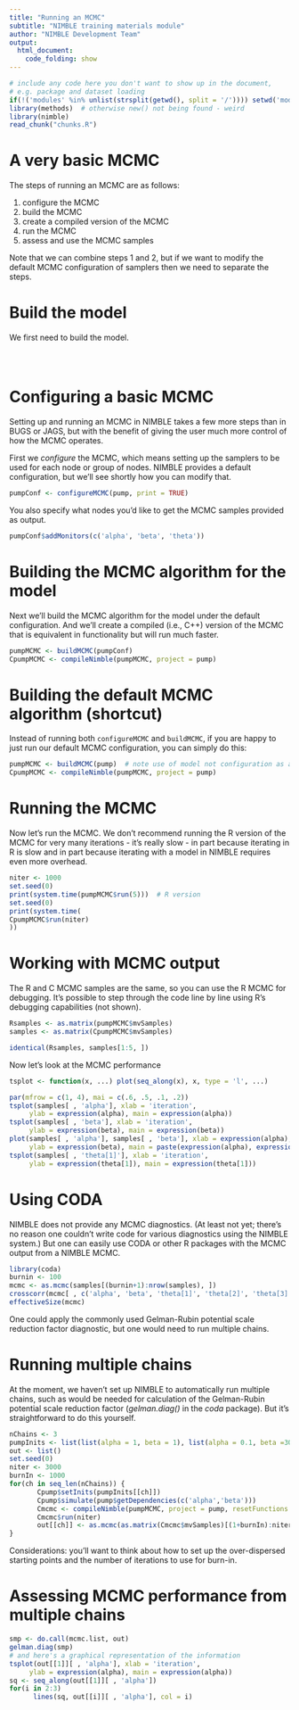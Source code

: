 ```yaml
---
title: "Running an MCMC"
subtitle: "NIMBLE training materials module"
author: "NIMBLE Development Team"
output:
  html_document:
    code_folding: show
---
```


```r
# include any code here you don't want to show up in the document,
# e.g. package and dataset loading
if(!('modules' %in% unlist(strsplit(getwd(), split = '/')))) setwd('modules')
library(methods)  # otherwise new() not being found - weird
library(nimble)
read_chunk("chunks.R")
```


# A very basic MCMC

The steps of running an MCMC are as follows:

 1. configure the MCMC
 2. build the MCMC
 3. create a compiled version of the MCMC
 4. run the MCMC
 5. assess and use the MCMC samples

Note that we can combine steps 1 and 2, but if we want to modify the default MCMC configuration of samplers then we need to separate the steps.

# Build the model

We first need to build the model.

```r
```

```r
```

```r
```

# Configuring a basic MCMC

Setting up and running an MCMC in NIMBLE takes a few more steps than in BUGS or JAGS, but with the benefit of giving the user much more control of how the MCMC operates.

First we *configure* the MCMC, which means setting up the samplers to be used for each node or group of nodes. NIMBLE provides a default configuration, but we'll see shortly how you can modify that. 

```r
pumpConf <- configureMCMC(pump, print = TRUE)
```
You also specify what nodes you'd like to get the MCMC samples provided as output.

```r
pumpConf$addMonitors(c('alpha', 'beta', 'theta'))
```

# Building the MCMC algorithm for the model 

Next we'll build the MCMC algorithm for the model under the default configuration. And we'll create a compiled (i.e., C++) version of the MCMC that is equivalent in functionality but will run much faster.

```r
pumpMCMC <- buildMCMC(pumpConf)
CpumpMCMC <- compileNimble(pumpMCMC, project = pump)
```

# Building the default MCMC algorithm (shortcut)

Instead of running both `configureMCMC` and `buildMCMC`, if you are happy to just run our default MCMC configuration, you can simply do this:

```r
pumpMCMC <- buildMCMC(pump)  # note use of model not configuration as argument
CpumpMCMC <- compileNimble(pumpMCMC, project = pump)
```

# Running the MCMC

Now let's run the MCMC. We don't recommend running the R version of the MCMC for very many iterations - it's really slow - in part because iterating in R is slow and in part because iterating with a model in NIMBLE requires even more overhead. 

```r
niter <- 1000
set.seed(0)
print(system.time(pumpMCMC$run(5)))  # R version
set.seed(0)
print(system.time(
CpumpMCMC$run(niter)
))
```

# Working with MCMC output

The R and C MCMC samples are the same, so you can use the R MCMC for debugging. It's possible to step through the code line by line using R's debugging capabilities (not shown).

```r
Rsamples <- as.matrix(pumpMCMC$mvSamples)
samples <- as.matrix(CpumpMCMC$mvSamples)

identical(Rsamples, samples[1:5, ])
```

Now let's look at the MCMC performance

```r
tsplot <- function(x, ...) plot(seq_along(x), x, type = 'l', ...)

par(mfrow = c(1, 4), mai = c(.6, .5, .1, .2))
tsplot(samples[ , 'alpha'], xlab = 'iteration',
     ylab = expression(alpha), main = expression(alpha))
tsplot(samples[ , 'beta'], xlab = 'iteration',
     ylab = expression(beta), main = expression(beta))
plot(samples[ , 'alpha'], samples[ , 'beta'], xlab = expression(alpha),
     ylab = expression(beta), main = paste(expression(alpha), expression(beta), "dependence"))
tsplot(samples[ , 'theta[1]'], xlab = 'iteration',
     ylab = expression(theta[1]), main = expression(theta[1]))
```

# Using CODA

NIMBLE does not provide any MCMC diagnostics. (At least not yet; there's no reason one couldn't write code for various diagnostics using the NIMBLE system.)  But one can easily use CODA or other R packages with the MCMC output from a NIMBLE MCMC.

```r
library(coda)
burnin <- 100
mcmc <- as.mcmc(samples[(burnin+1):nrow(samples), ])
crosscorr(mcmc[ , c('alpha', 'beta', 'theta[1]', 'theta[2]', 'theta[3]')])
effectiveSize(mcmc)
```

One could apply the commonly used Gelman-Rubin potential scale reduction factor diagnostic, but one would need to run multiple chains.

# Running multiple chains

At the moment, we haven't set up NIMBLE to automatically run multiple chains, such as would be needed for calculation of the Gelman-Rubin potential scale reduction factor (*gelman.diag()* in the *coda* package). But it's straightforward to do this yourself.

```r
nChains <- 3
pumpInits <- list(list(alpha = 1, beta = 1), list(alpha = 0.1, beta =30), list(alpha = 30, beta = 0.1))
out <- list()
set.seed(0)
niter <- 3000
burnIn <- 1000
for(ch in seq_len(nChains)) {
       Cpump$setInits(pumpInits[[ch]])
       Cpump$simulate(pump$getDependencies(c('alpha','beta')))
       Cmcmc <- compileNimble(pumpMCMC, project = pump, resetFunctions = TRUE)
       Cmcmc$run(niter)
       out[[ch]] <- as.mcmc(as.matrix(Cmcmc$mvSamples)[(1+burnIn):niter, ])
}
```

Considerations: you'll want to think about how to set up the over-dispersed starting points and the number of iterations to use for burn-in.




# Assessing MCMC performance from multiple chains

```r
smp <- do.call(mcmc.list, out)
gelman.diag(smp)
# and here's a graphical representation of the information
tsplot(out[[1]][ , 'alpha'], xlab = 'iteration',
     ylab = expression(alpha), main = expression(alpha))
sq <- seq_along(out[[1]][ , 'alpha'])
for(i in 2:3)
      lines(sq, out[[i]][ , 'alpha'], col = i)
```




